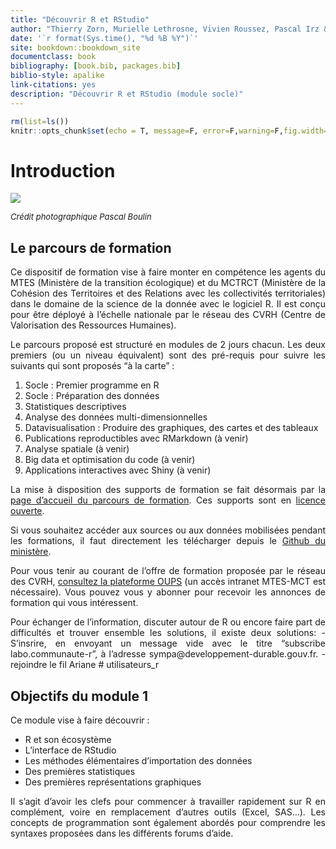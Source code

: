 --- 
title: "Découvrir R et RStudio"
author: "Thierry Zorn, Murielle Lethrosne, Vivien Roussez, Pascal Irz & Nicolas Torterotot"
date: '`r format(Sys.time(), "%d %B %Y")`'
site: bookdown::bookdown_site
documentclass: book
bibliography: [book.bib, packages.bib]
biblio-style: apalike
link-citations: yes
description: "Découvrir R et RStudio (module socle)"
---

<style> 
  body {text-align: justify;}
</style>

```{r setup, include=FALSE}
rm(list=ls())
knitr::opts_chunk$set(echo = T, message=F, error=F,warning=F,fig.width=6, fig.height=6)
```

# Introduction

![](images/grenouille.jpg)

<font size="2"> 
*Crédit photographique Pascal Boulin*
</font> 


## Le parcours de formation

Ce dispositif de formation vise à faire monter en compétence les agents du MTES (Ministère de la transition écologique) et du MCTRCT (Ministère de la Cohésion des Territoires et des Relations avec les collectivités territoriales) dans le domaine de la science de la donnée avec le logiciel R. Il est conçu pour être déployé à l'échelle nationale par le réseau des CVRH (Centre de Valorisation des Ressources Humaines).

Le parcours proposé est structuré en modules de 2 jours chacun. Les deux premiers (ou un niveau équivalent) sont des pré-requis pour suivre les suivants qui sont proposés "à la carte" :

1. Socle : Premier programme en R
2. Socle : Préparation des données
3. Statistiques descriptives
4. Analyse des données multi-dimensionnelles
5. Datavisualisation : Produire des graphiques, des cartes et des tableaux
6. Publications reproductibles avec RMarkdown (à venir)
7. Analyse spatiale (à venir)
8. Big data et optimisation du code (à venir)
9. Applications interactives avec Shiny (à venir)


La mise à disposition des supports de formation se fait désormais par la [page d'accueil du parcours de formation](https://mtes-mct.github.io/parcours-r/). Ces supports sont en [licence ouverte](https://www.etalab.gouv.fr/wp-content/uploads/2017/04/ETALAB-Licence-Ouverte-v2.0.pdf).


Si vous souhaitez accéder aux sources ou aux données mobilisées pendant les formations, il faut directement les télécharger depuis le [Github du ministère](https://github.com/MTES-MCT?q=parcours_r&type=&language=).

Pour vous tenir au courant de l'offre de formation proposée par le réseau des CVRH, [consultez la plateforme OUPS](http://oups-cmvrh.e2.rie.gouv.fr/) (un accès intranet MTES-MCT est nécessaire). Vous pouvez vous y abonner pour recevoir les annonces de formation qui vous intéressent.

Pour échanger de l'information, discuter autour de R ou encore faire part de difficultés et trouver ensemble les solutions, il existe deux solutions:
- S'insrire, en envoyant un message vide avec le titre "subscribe labo.communaute-r", à l'adresse sympa@developpement-durable.gouv.fr.
- rejoindre le fil Ariane # utilisateurs_r

## Objectifs du module 1

Ce module vise à faire découvrir :

- R et son écosystème
- L'interface de RStudio
- Les méthodes élémentaires d'importation des données
- Des premières statistiques
- Des premières représentations graphiques

Il s'agit d'avoir les clefs pour commencer à travailler rapidement sur R en complément, voire en remplacement d'autres outils (Excel, SAS...). Les concepts de programmation sont également abordés pour comprendre les syntaxes proposées dans les différents forums d'aide.

